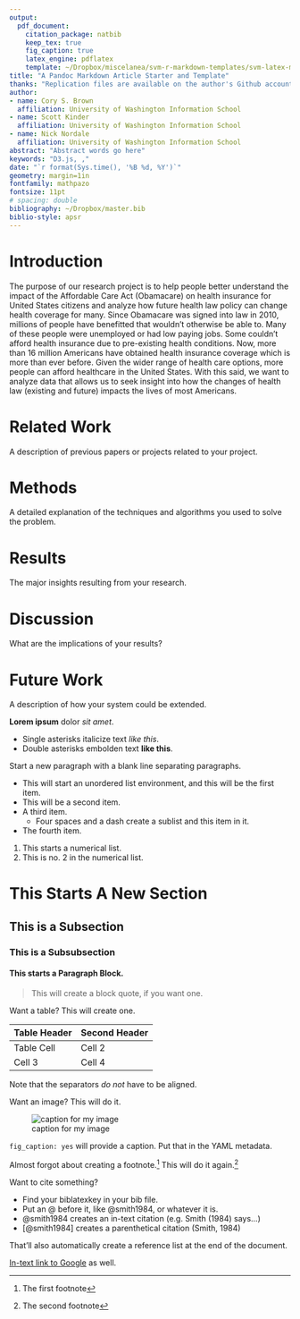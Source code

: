 ```yaml
---
output: 
  pdf_document:
    citation_package: natbib
    keep_tex: true
    fig_caption: true
    latex_engine: pdflatex
    template: ~/Dropbox/miscelanea/svm-r-markdown-templates/svm-latex-ms.tex
title: "A Pandoc Markdown Article Starter and Template"
thanks: "Replication files are available on the author's Github account..."
author:
- name: Cory S. Brown
  affiliation: University of Washington Information School
- name: Scott Kinder
  affiliation: University of Washington Information School
- name: Nick Nordale
  affiliation: University of Washington Information School
abstract: "Abstract words go here"
keywords: "D3.js, ,"
date: "`r format(Sys.time(), '%B %d, %Y')`"
geometry: margin=1in
fontfamily: mathpazo
fontsize: 11pt
# spacing: double
bibliography: ~/Dropbox/master.bib
biblio-style: apsr
---
```



# Introduction 

The purpose of our research project is to help people better understand the impact of the Affordable Care Act (Obamacare) on health insurance for United States citizens and analyze how future health law policy can change health coverage for many. Since Obamacare was signed into law in 2010, millions of people have benefitted that wouldn't otherwise be able to. Many of these people were unemployed or had low paying jobs. Some couldn't afford health insurance due to pre-existing health conditions. Now, more than 16 million Americans have obtained health insurance coverage  which is more than ever before. Given the wider range of health care options, more people can afford healthcare in the United States. With this said, we want to analyze data that allows us to seek insight into how the changes of health law (existing and future) impacts the lives of most Americans. 


# Related Work 
A description of previous papers or projects related to your project.

# Methods 
A detailed explanation of the techniques and algorithms you used to solve the problem.

# Results 
The major insights resulting from your research.

# Discussion 
What are the implications of your results?

# Future Work 
A description of how your system could be extended.




**Lorem ipsum** dolor *sit amet*. 

- Single asterisks italicize text *like this*. 
- Double asterisks embolden text **like this**.

Start a new paragraph with a blank line separating paragraphs.

- This will start an unordered list environment, and this will be the first item.
- This will be a second item.
- A third item.
    - Four spaces and a dash create a sublist and this item in it.
- The fourth item.
    
1. This starts a numerical list.
2. This is no. 2 in the numerical list.
    
# This Starts A New Section
## This is a Subsection
### This is a Subsubsection
#### This starts a Paragraph Block.

> This will create a block quote, if you want one.

Want a table? This will create one.

Table Header  | Second Header
------------- | -------------
Table Cell    | Cell 2
Cell 3        | Cell 4 

Note that the separators *do not* have to be aligned.

Want an image? This will do it.

![caption for my image](path/to/image.jpg)

`fig_caption: yes` will provide a caption. Put that in the YAML metadata.

Almost forgot about creating a footnote.[^1] This will do it again.[^2]

[^1]: The first footnote
[^2]: The second footnote

Want to cite something? 

- Find your biblatexkey in your bib file.
- Put an @ before it, like @smith1984, or whatever it is.
- @smith1984 creates an in-text citation (e.g. Smith (1984) says...)
- [@smith1984] creates a parenthetical citation (Smith, 1984)

That'll also automatically create a reference list at the end of the document.

[In-text link to Google](http://google.com) as well.

